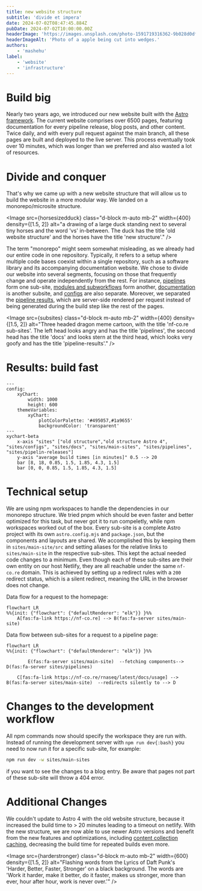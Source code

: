 ```yaml
---
title: new website structure
subtitle: 'divide et impera'
date: 2024-07-02T08:47:45.884Z
pubDate: 2024-07-02T10:00:00.00Z
headerImage: 'https://images.unsplash.com/photo-1591719316362-9b028d0df864'
headerImageAlt: 'Photo of a apple being cut into wedges.'
authors:
    - 'mashehu'
label:
    - 'website'
    - 'infrastructure'
---
```



# Build big

Nearly two years ago, we introduced our new website built with the [Astro framework](https://astro.build/). The current website comprises over 6500 pages, featuring documentation for every pipeline release, blog posts, and other content. Twice daily, and with every pull request against the main branch, all these pages are built and deployed to the live server. This process eventually took over 10 minutes, which was longer than we preferred and also wasted a lot of resources.

# Divide and conquer

That's why we came up with a new website structure that will allow us to build the website in a more
modular way. We landed on a monorepo/microsite structure.

<Image
    src={horsesizedduck}
    class="d-block m-auto mb-2"
    width={400}
    density={[1.5, 2]}
    alt="a drawing of a large duck standing next to several tiny horses and the word 'vs' in-between. 
    The duck has the title 'old website structure' and the horses have the title 'new structure'."
/>

The term "monorepo" might seem somewhat misleading, as we already had our entire code in one repository. Typically, it refers to a setup where multiple code bases coexist within a single repository, such as a software library and its accompanying documentation website. We chose to divide our website into several segments, focusing on those that frequently change and operate independently from the rest. For instance, [pipelines](https://github.com/nf-core/website/tree/main/sites/pipelines) form one sub-site, [modules and subworkflows](https://github.com/nf-core/website/tree/main/sites/modules-subworkflows) form another, [documentation](https://github.com/nf-core/website/tree/main/sites/docs) is another subsite, and [configs](https://github.com/nf-core/website/tree/main/sites/configs) are also separate. Moreover, we separated the [pipeline results](https://github.com/nf-core/website/tree/main/sites/pipeline-results), which are server-side rendered per request instead of being generated during the build step like the rest of the pages.

<Image
    src={subsites}
    class="d-block m-auto mb-2"
    width={400}
    density={[1.5, 2]}
    alt="Three headed dragon meme cartoon, with the title 'nf-co.re sub-sites'. The left head looks angry and has the title 'pipelines', the second head has the title 'docs' and looks stern at the third head, which looks very goofy and has the title 'pipeline-results'."
/>

# Results: build fast

```mermaid
---
config:
    xyChart:
        width: 1000
        height: 600
    themeVariables:
        xyChart:
            plotColorPalette: '#495057,#1a9655'
            backgroundColor: 'transparent'
---
xychart-beta
    x-axis "sites" ["old structure","old structure Astro 4", "sites/configs", "sites/docs", "sites/main-sites", "sites/pipelines", "sites/pipelin-releases"]
    y-axis "average build times [in minutes]" 0.5 --> 20
    bar [8, 18, 0.85, 1.5, 1.85, 4.3, 1.5]
    bar [0, 0, 0.85, 1.5, 1.85, 4.3, 1.5]
```

# Technical setup

We are using npm workspaces to handle the dependencies in our monorepo structure.
We tried pnpm which should be even faster and better optimized for this task, but never got it to run
compeletly, while npm workspaces worked out of the box.
Every sub-site is a complete Astro project with its own `astro.config.mjs` and `package.json`,
but the components and layouts are shared.
We accomplished this by keeping them in `sites/main-site/src` and setting aliases for the relative links
to `sites/main-site` in the respective sub-sites. This kept the actual needed code changes to a minimum.
Even though each of these sub-sites are their own entity on our host Netlify, they are all reachable under
the same `nf-co.re` domain. This is achieved by setting up a redirect rules with a `200` redirect status,
which is a silent redirect, meaning the URL in the browser does not change.

Data flow for a request to the homepage:

```mermaid
flowchart LR
%%{init: {"flowchart": {"defaultRenderer": "elk"}} }%%
    A[fas:fa-link https://nf-co.re] --> B(fas:fa-server sites/main-site)
```

Data flow between sub-sites for a request to a pipeline page:

```mermaid
flowchart LR
%%{init: {"flowchart": {"defaultRenderer": "elk"}} }%%

        E(fas:fa-server sites/main-site)  --fetching components--> D(fas:fa-server sites/pipelines)

    C[fas:fa-link https://nf-co.re/rnaseq/latest/docs/usage] --> B(fas:fa-server sites/main-site)  --redirects silently to --> D
```

# Changes to the development workflow

All npm commands now should specify the workspace they are run with.
Instead of running the development server with `npm run dev{:bash}` you need to now run it for a specific sub-site, for example:

```bash
npm run dev -w sites/main-sites
```

if you want to see the changes to a blog entry. Be aware that pages not part of these sub-site will throw a 404 error.

# Additional Changes

We couldn't update to Astro 4 with the old website structure, because it increased the build time to > 20 minutes leading to a timeout on netlify. With the new structure, we are now able to use newer Astro versions and benefit from the new features and optimizations, including [content collection caching](https://astro.build/blog/astro-350/#content-collections-build-cache-experimental), decreasing the build time for repeated builds even more.

<Image
    src={harderstronger}
    class="d-block m-auto mb-2"
    width={600}
    density={[1.5, 2]}
    alt="Flashing words from the Lyrics of Daft Punk's 'Harder, Better, Faster, Stronger' on a black background. The words are 'Work it harder, make it better, do it faster, makes us stronger, more than ever, hour after hour, work is never over.'"
/>
